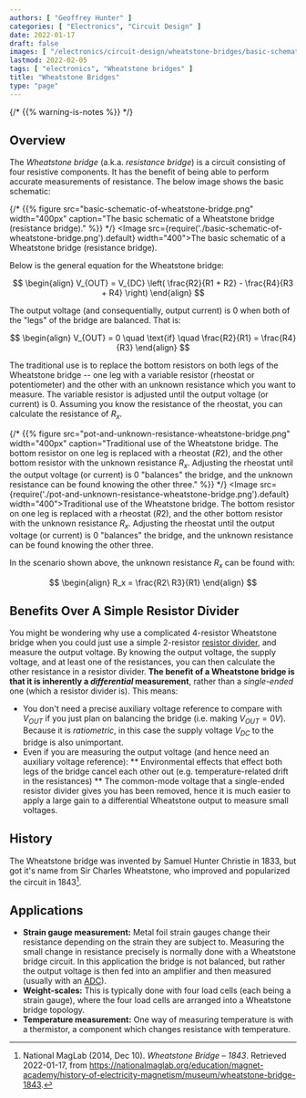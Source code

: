 ```yaml
---
authors: [ "Geoffrey Hunter" ]
categories: [ "Electronics", "Circuit Design" ]
date: 2022-01-17
draft: false
images: [ "/electronics/circuit-design/wheatstone-bridges/basic-schematic-of-wheatstone-bridge.png" ]
lastmod: 2022-02-05
tags: [ "electronics", "Wheatstone bridges" ]
title: "Wheatstone Bridges"
type: "page"
---
```


{/* {{% warning-is-notes %}} */}
<WarningIsNotes />

## Overview

The _Wheatstone bridge_ (a.k.a. _resistance bridge_) is a circuit consisting of four resistive components. It has the benefit of being able to perform accurate measurements of resistance. The below image shows the basic schematic:

{/* {{% figure src="basic-schematic-of-wheatstone-bridge.png" width="400px" caption="The basic schematic of a Wheatstone bridge (resistance bridge)." %}} */}
<Image src={require('./basic-schematic-of-wheatstone-bridge.png').default} width="400">The basic schematic of a Wheatstone bridge (resistance bridge).</Image>

Below is the general equation for the Wheatstone bridge:

$$
\begin{align}
V_{OUT} = V_{DC} \left( \frac{R2}{R1 + R2} - \frac{R4}{R3 + R4} \right)
\end{align}
$$

The output voltage (and consequentially, output current) is 0 when both of the "legs" of the bridge are balanced. That is:

$$
\begin{align}
V_{OUT} = 0 \quad \text{if} \quad \frac{R2}{R1} = \frac{R4}{R3}
\end{align}
$$

The traditional use is to replace the bottom resistors on both legs of the Wheatstone bridge -- one leg with a variable resistor (rheostat or potentiometer) and the other with an unknown resistance which you want to measure. The variable resistor is adjusted until the output voltage (or current) is $0$. Assuming you know the resistance of the rheostat, you can calculate the resistance of $R_x$.

{/* {{% figure src="pot-and-unknown-resistance-wheatstone-bridge.png" width="400px" caption="Traditional use of the Wheatstone bridge. The bottom resistor on one leg is replaced with a rheostat ($R2$), and the other bottom resistor with the unknown resistance $R_x$. Adjusting the rheostat until the output voltage (or current) is 0 \"balances\" the bridge, and the unknown resistance can be found knowing the other three." %}} */}
<Image src={require('./pot-and-unknown-resistance-wheatstone-bridge.png').default} width="400">Traditional use of the Wheatstone bridge. The bottom resistor on one leg is replaced with a rheostat ($R2$), and the other bottom resistor with the unknown resistance $R_x$. Adjusting the rheostat until the output voltage (or current) is 0 "balances" the bridge, and the unknown resistance can be found knowing the other three.</Image>

In the scenario shown above, the unknown resistance $R_x$ can be found with:

$$
\begin{align}
R_x = \frac{R2\ R3}{R1}
\end{align}
$$

## Benefits Over A Simple Resistor Divider

You might be wondering why use a complicated 4-resistor Wheatstone bridge when you could just use a simple 2-resistor [resistor divider](/docs/electronics/components/resistors/index.mdx#resistor-dividers), and measure the output voltage. By knowing the output voltage, the supply voltage, and at least one of the resistances, you can then calculate the other resistance in a resistor divider. **The benefit of a Wheatstone bridge is that it is inherently a _differential_ measurement**, rather than a _single-ended_ one (which a resistor divider is). This means:

* You don't need a precise auxiliary voltage reference to compare with $V_{OUT}$ if you just plan on balancing the bridge (i.e. making $V_{OUT} = 0V$). Because it is _ratiometric_, in this case the supply voltage $V_{DC}$ to the bridge is also unimportant.
* Even if you are measuring the output voltage (and hence need an auxiliary voltage reference):
** Environmental effects that effect both legs of the bridge cancel each other out (e.g. temperature-related drift in the resistances)
** The common-mode voltage that a single-ended resistor divider gives you has been removed, hence it is much easier to apply a large gain to a differential Wheatstone output to measure small voltages.

## History

The Wheatstone bridge was invented by Samuel Hunter Christie in 1833, but got it's name from Sir Charles Wheatstone, who improved and popularized the circuit in 1843[^bib-maglab-wheatstone-history].

## Applications

* **Strain gauge measurement:** Metal foil strain gauges change their resistance depending on the strain they are subject to. Measuring the small change in resistance precisely is normally done with a Wheatstone bridge circuit. In this application the bridge is not balanced, but rather the output voltage is then fed into an amplifier and then measured (usually with an [ADC](/electronics/components/analogue-to-digital-converters-adcs/)).
* **Weight-scales:** This is typically done with four load cells (each being a strain gauge), where the four load cells are arranged into a Wheatstone bridge topology.
* **Temperature measurement:** One way of measuring temperature is with a thermistor, a component which changes resistance with temperature.

[^bib-maglab-wheatstone-history]:  National MagLab (2014, Dec 10). _Wheatstone Bridge – 1843_. Retrieved 2022-01-17, from https://nationalmaglab.org/education/magnet-academy/history-of-electricity-magnetism/museum/wheatstone-bridge-1843.
